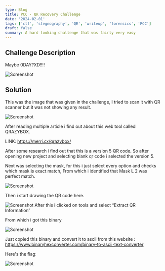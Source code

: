```yaml
---
type: Blog
title: PCC - QR Recovery Challenge
date: '2024-02-01'
tags: ['ctf', 'stegnography', 'QR', 'writeup', 'forensics', 'PCC']
draft: false
summary: A hard looking challenge that was fairly very easy 
---
```


## Challenge Description

Maybe 0DAY?XD!!!!

![Screenshot](/static/writeups/qr/1.png)

## Solution

This was the image that was given in the challenge, I tried to scan it with QR scanner but it was not showing any result.

![Screenshot](/static/writeups/qr/2.png)

After reading multiple article i find out about this web tool called QRAZYBOX.

LINK: https://merri.cx/qrazybox/

After some research i find out that this is a version 5 QR code. So after opening new project and selecting blank qr code i selected the version 5.

Next was selecting the mask, for this i just select every option and checks which mask is exact match, From which i identified that Mask L 2 was perfect match.

![Screenshot](/static/writeups/qr/3.png)

Then i start drawing the QR code here.

![Screenshot](/static/writeups/qr/4.png)
After this i clicked on tools and select “Extract QR Information”

From which i got this binary

![Screenshot](/static/writeups/qr/5.png)

Just copied this binary and convert it to ascii from this website : https://www.binaryhexconverter.com/binary-to-ascii-text-converter

Here's the flag:

![Screenshot](/static/writeups/qr/6.png)